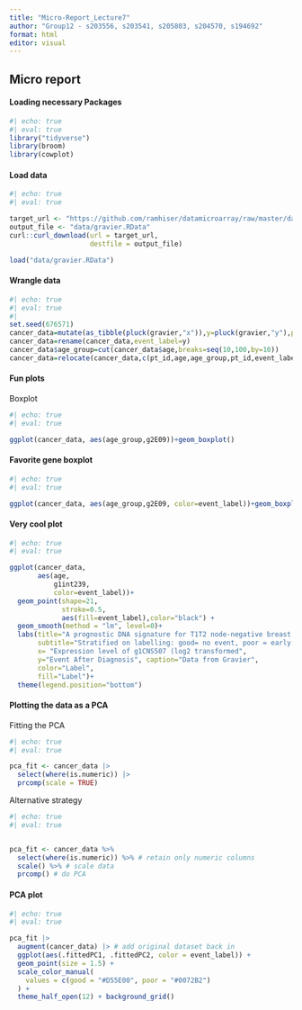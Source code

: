 ```yaml
---
title: "Micro-Report_Lecture7"
author: "Group12 - s203556, s203541, s205803, s204570, s194692"
format: html
editor: visual
---
```


## Micro report

#### Loading necessary Packages

```r

#| echo: true
#| eval: true
library("tidyverse")
library(broom)
library(cowplot)
```

#### Load data

```r
#| echo: true
#| eval: true

target_url <- "https://github.com/ramhiser/datamicroarray/raw/master/data/gravier.RData"
output_file <- "data/gravier.RData"
curl::curl_download(url = target_url,
                    destfile = output_file)

load("data/gravier.RData")

```

#### Wrangle data

```r
#| echo: true
#| eval: true
#| 
set.seed(676571)
cancer_data=mutate(as_tibble(pluck(gravier,"x")),y=pluck(gravier,"y"),pt_id=1:length(pluck(gravier, "y")),age=round(rnorm(length(pluck(gravier,"y")),mean=55,sd=10),1))
cancer_data=rename(cancer_data,event_label=y)
cancer_data$age_group=cut(cancer_data$age,breaks=seq(10,100,by=10))
cancer_data=relocate(cancer_data,c(pt_id,age,age_group,pt_id,event_label))
```

#### Fun plots

Boxplot

```r
#| echo: true
#| eval: true

ggplot(cancer_data, aes(age_group,g2E09))+geom_boxplot()
```

#### Favorite gene boxplot

```r
#| echo: true
#| eval: true

ggplot(cancer_data, aes(age_group,g2E09, color=event_label))+geom_boxplot(alpha=0.7) + labs(title="Boxplots of expression level of our favorite gene", x="Age Group",y="Gen: g2E09", color= "Event Label")
```

#### Very cool plot

```r
#| echo: true
#| eval: true

ggplot(cancer_data, 
       aes(age,
           g1int239, 
           color=event_label))+
  geom_point(shape=21,
             stroke=0.5,
             aes(fill=event_label),color="black") + 
  geom_smooth(method = "lm", level=0)+ 
  labs(title="A prognostic DNA signature for T1T2 node-negative breast cancer patients", 
       subtitle="Stratified on labelling: good= no event, poor = early metastasis", 
       x= "Expression level of g1CNS507 (log2 transformed",
       y="Event After Diagnosis", caption="Data from Gravier", 
       color="Label", 
       fill="Label")+
  theme(legend.position="bottom")
```

#### Plotting the data as a PCA

Fitting the PCA

```r
#| echo: true
#| eval: true

pca_fit <- cancer_data |>
  select(where(is.numeric)) |>
  prcomp(scale = TRUE) 
```

Alternative strategy

```r
#| echo: true
#| eval: true


pca_fit <- cancer_data %>% 
  select(where(is.numeric)) %>% # retain only numeric columns
  scale() %>% # scale data
  prcomp() # do PCA
```

#### PCA plot

```r
#| echo: true
#| eval: true

pca_fit |>
  augment(cancer_data) |> # add original dataset back in
  ggplot(aes(.fittedPC1, .fittedPC2, color = event_label)) + 
  geom_point(size = 1.5) +
  scale_color_manual(
    values = c(good = "#D55E00", poor = "#0072B2")
  ) +
  theme_half_open(12) + background_grid()
```
